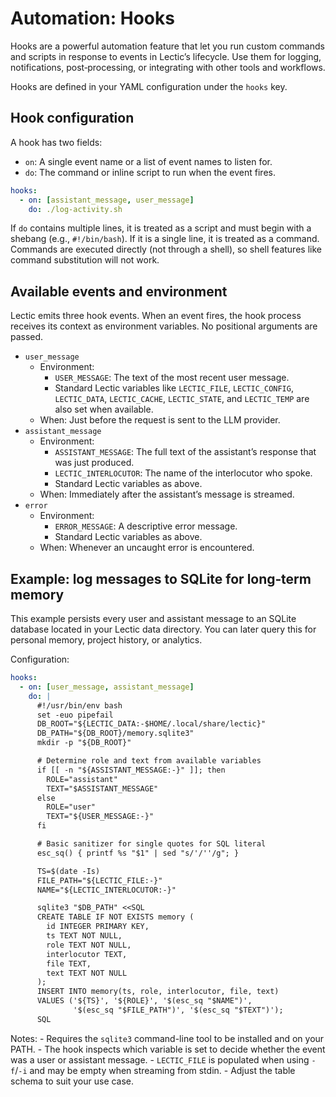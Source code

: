 # Automation: Hooks

Hooks are a powerful automation feature that let you run custom commands
and scripts in response to events in Lectic's lifecycle. Use them for
logging, notifications, post‑processing, or integrating with other tools
and workflows.

Hooks are defined in your YAML configuration under the `hooks` key.

## Hook configuration

A hook has two fields:

- `on`: A single event name or a list of event names to listen for.
- `do`: The command or inline script to run when the event fires.

```yaml
hooks:
  - on: [assistant_message, user_message]
    do: ./log-activity.sh
```

If `do` contains multiple lines, it is treated as a script and must begin
with a shebang (e.g., `#!/bin/bash`). If it is a single line, it is treated
as a command. Commands are executed directly (not through a shell), so
shell features like command substitution will not work.

## Available events and environment

Lectic emits three hook events. When an event fires, the hook process
receives its context as environment variables. No positional arguments are
passed.

- `user_message`
  - Environment:
    - `USER_MESSAGE`: The text of the most recent user message.
    - Standard Lectic variables like `LECTIC_FILE`, `LECTIC_CONFIG`,
      `LECTIC_DATA`, `LECTIC_CACHE`, `LECTIC_STATE`, and `LECTIC_TEMP` are
      also set when available.
  - When: Just before the request is sent to the LLM provider.

- `assistant_message`
  - Environment:
    - `ASSISTANT_MESSAGE`: The full text of the assistant's response that
      was just produced.
    - `LECTIC_INTERLOCUTOR`: The name of the interlocutor who spoke.
    - Standard Lectic variables as above.
  - When: Immediately after the assistant's message is streamed.

- `error`
  - Environment:
    - `ERROR_MESSAGE`: A descriptive error message.
    - Standard Lectic variables as above.
  - When: Whenever an uncaught error is encountered.

## Example: log messages to SQLite for long‑term memory

This example persists every user and assistant message to an SQLite
database located in your Lectic data directory. You can later query this
for personal memory, project history, or analytics.

Configuration:

```yaml
hooks:
  - on: [user_message, assistant_message]
    do: |
      #!/usr/bin/env bash
      set -euo pipefail
      DB_ROOT="${LECTIC_DATA:-$HOME/.local/share/lectic}"
      DB_PATH="${DB_ROOT}/memory.sqlite3"
      mkdir -p "${DB_ROOT}"

      # Determine role and text from available variables
      if [[ -n "${ASSISTANT_MESSAGE:-}" ]]; then
        ROLE="assistant"
        TEXT="$ASSISTANT_MESSAGE"
      else
        ROLE="user"
        TEXT="${USER_MESSAGE:-}"
      fi

      # Basic sanitizer for single quotes for SQL literal
      esc_sq() { printf %s "$1" | sed "s/'/''/g"; }

      TS=$(date -Is)
      FILE_PATH="${LECTIC_FILE:-}"
      NAME="${LECTIC_INTERLOCUTOR:-}"

      sqlite3 "$DB_PATH" <<SQL
      CREATE TABLE IF NOT EXISTS memory (
        id INTEGER PRIMARY KEY,
        ts TEXT NOT NULL,
        role TEXT NOT NULL,
        interlocutor TEXT,
        file TEXT,
        text TEXT NOT NULL
      );
      INSERT INTO memory(ts, role, interlocutor, file, text)
      VALUES ('${TS}', '${ROLE}', '$(esc_sq "$NAME")',
              '$(esc_sq "$FILE_PATH")', '$(esc_sq "$TEXT")');
      SQL
```

Notes:
- Requires the `sqlite3` command-line tool to be installed and on your PATH.
- The hook inspects which variable is set to decide whether the event was a
  user or assistant message.
- `LECTIC_FILE` is populated when using `-f`/`-i` and may be empty when
  streaming from stdin.
- Adjust the table schema to suit your use case.
